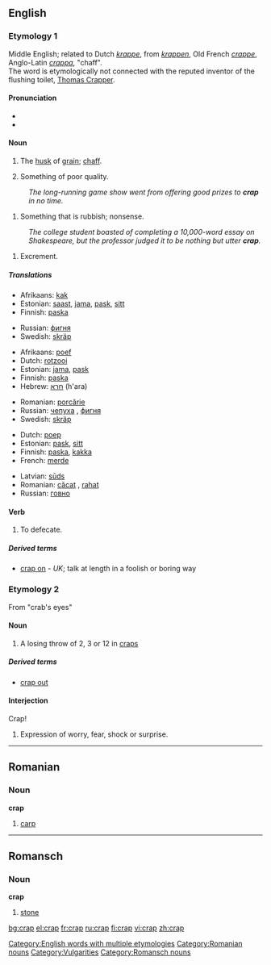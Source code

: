 ==English==

===Etymology 1===
Middle English; related to Dutch ''[[krappe]]'', from ''[[krappen]]'', Old French ''[[crappe]]'', Anglo-Latin ''[[crappa]]'', "chaff".<br>
The word is etymologically not connected with the reputed inventor of the flushing toilet, [[w:Thomas Crapper|Thomas Crapper]].

{{rfc-level|check placement of Pronunciation}}

====Pronunciation====
*{{IPA|/kræp/}}
*{{rhymes|æp}}

====Noun====
{{en-noun|-}}

# {{context|obsolete}} The [[husk]] of [[grain]]; [[chaff]].
# {{slang}} Something of poor quality.
: ''The long-running game show went from offering good prizes to '''crap''' in no time.''
# {{slang}} Something that is rubbish; nonsense.
: ''The college student boasted of completing a 10,000-word essay on Shakespeare, but the professor judged it to be nothing but utter '''crap'''.''
# {{slang}} Excrement.

=====Translations=====
{{trans-top|husk of grain}}
{{trans-mid}}
{{trans-bottom}}

{{trans-top|something of poor quality}}
*Afrikaans: [[kak]]
*Estonian: [[saast]], [[jama]], [[pask]], [[sitt]]
*Finnish: [[paska]]
{{trans-mid}}
*Russian: [[фигня]] {{f}}
*Swedish: [[skräp]] {{n}}
{{trans-bottom}}

{{trans-top|nonsense}}
*Afrikaans: [[poef]]
*Dutch: [[rotzooi]]
*Estonian: [[jama]], [[pask]]
*Finnish: [[paska]]
*Hebrew: [[חרא]] (h'ara)
{{trans-mid}}
*Romanian: [[porcărie]]
*Russian: [[чепуха]] {{f}}, [[фигня]] {{f}}
*Swedish: [[skräp]] {{n}}
{{trans-bottom}}

{{trans-top|excrement}}
*Dutch: [[poep]]
*Estonian: [[pask]], [[sitt]]
*Finnish: [[paska]], [[kakka]]
*French: [[merde]]
{{trans-mid}}
*Latvian: [[sūds]] {{m}}
*Romanian: [[căcat]] {{m}}, [[rahat]] {{m}}
*Russian: [[говно]]
{{trans-bottom}}

====Verb====
{{en-verb|crap|p|ed}}

# {{slang}} To defecate.

=====Derived terms=====
* [[crap on]] - ''UK''; talk at length in a foolish or boring way

===Etymology 2===
From "crab's eyes"

====Noun====
{{en-noun}}

# A losing throw of 2, 3 or 12 in [[craps]]

=====Derived terms=====
*[[crap out]]

====Interjection====
Crap!
# {{slang}} Expression of worry, fear, shock or surprise.


[[Category:English words with multiple etymologies]]

----

==Romanian==

===Noun===
'''crap'''

# [[carp]]

[[Category:Romanian nouns]]

----

==Romansch==

===Noun===
'''crap'''

# [[stone]]

[[Category:Vulgarities]]
[[Category:Romansch nouns]]

[[bg:crap]]
[[el:crap]]
[[fr:crap]]
[[ru:crap]]
[[fi:crap]]
[[vi:crap]]
[[zh:crap]]